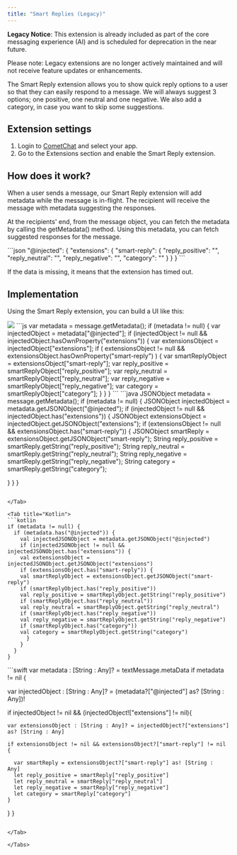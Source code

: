 ```yaml
---
title: "Smart Replies (Legacy)"
---
```


<Warning>

**Legacy Notice**: This extension is already included as part of the core messaging experience (AI) and is scheduled for deprecation in the near future.

Please note: Legacy extensions are no longer actively maintained and will not receive feature updates or enhancements.

</Warning>

The Smart Reply extension allows you to show quick reply options to a user so that they can easily respond to a message. We will always suggest 3 options; one positive, one neutral and one negative. We also add a category, in case you want to skip some suggestions.

## Extension settings

1. Login to [CometChat](https://app.cometchat.com/login) and select your app.
2. Go to the Extensions section and enable the Smart Reply extension.

## How does it work?

When a user sends a message, our Smart Reply extension will add metadata while the message is in-flight. The recipient will receive the message with metadata suggesting the responses.

At the recipients' end, from the message object, you can fetch the metadata by calling the getMetadata() method. Using this metadata, you can fetch suggested responses for the message.

<Tabs>
<Tab title="JSON">
```json
"@injected": {
  "extensions": {
    "smart-reply": {
          "reply_positive": "<possible positive response>",
          "reply_neutral": "<possible neutral response>",
          "reply_negative": "<possible negative response>",
          "category": "<category>"
    }
  }
}
```

</Tab>

</Tabs>

If the data is missing, it means that the extension has timed out.

## Implementation

Using the Smart Reply extension, you can build a UI like this:

<Frame>
  <img src="/images/05875e52-1623199856-40f23b5912ca4398c7cb3606da47d785.png" />
</Frame>

<Tabs>
<Tab title="JavaScript">
```js
var metadata = message.getMetadata();
if (metadata != null) {
  var injectedObject = metadata["@injected"];
  if (injectedObject != null && injectedObject.hasOwnProperty("extensions")) {
    var extensionsObject = injectedObject["extensions"];
    if (
      extensionsObject != null &&
      extensionsObject.hasOwnProperty("smart-reply")
    ) {
      var smartReplyObject = extensionsObject["smart-reply"];
      var reply_positive = smartReplyObject["reply_positive"];
      var reply_neutral = smartReplyObject["reply_neutral"];
      var reply_negative = smartReplyObject["reply_negative"];
      var category = smartReplyObject["category"];
    }
  }
}
```

</Tab>

<Tab title="Java">
```java
JSONObject metadata = message.getMetadata();
if (metadata != null) {
 JSONObject injectedObject = metadata.getJSONObject("@injected");
 if (injectedObject != null && injectedObject.has("extensions")) {
  JSONObject extensionsObject = injectedObject.getJSONObject("extensions");
  if (extensionsObject != null && extensionsObject.has("smart-reply")) {
   JSONObject smartReply = extensionsObject.getJSONObject("smart-reply");
   String reply_positive = smartReply.getString("reply_positive");
   String reply_neutral = smartReply.getString("reply_neutral");
   String reply_negative = smartReply.getString("reply_negative");
   String category = smartReply.getString("category");

  }
 }
}
```

</Tab>

<Tab title="Kotlin">
```kotlin
if (metadata != null) {
  if (metadata.has("@injected")) {
    val injectedJSONObject = metadata.getJSONObject("@injected")
    if (injectedJSONObject != null && injectedJSONObject.has("extensions")) {
    val extensionsObject = injectedJSONObject.getJSONObject("extensions")
    if (extensionsObject.has("smart-reply")) {
    val smartReplyObject = extensionsObject.getJSONObject("smart-reply")
    if (smartReplyObject.has("reply_positive"))
    val reply_positive = smartReplyObject.getString("reply_positive")
    if (smartReplyObject.has("reply_neutral"))
    val reply_neutral = smartReplyObject.getString("reply_neutral")
    if (smartReplyObject.has("reply_negative"))
    val reply_negative = smartReplyObject.getString("reply_negative")
    if (smartReplyObject.has("category"))
    val category = smartReplyObject.getString("category")               
      }
    }
  }
}
```

</Tab>

<Tab title="Swift">
```swift
var metadata : [String : Any]? = textMessage.metaData
if metadata != nil {
            
  var injectedObject : [String : Any]? = (metadata?["@injected"] as? [String : Any])!
            
  if injectedObject != nil && (injectedObject!["extensions"] != nil){
                
    var extensionsObject : [String : Any]? = injectedObject?["extensions"] as? [String : Any]
                
    if extensionsObject != nil && extensionsObject?["smart-reply"] != nil {
                    
      var smartReply = extensionsObject?["smart-reply"] as! [String :  Any]
      let reply_positive = smartReply["reply_positive"]
      let reply_neutral = smartReply["reply_neutral"]
      let reply_negative = smartReply["reply_negative"]
      let category = smartReply["category"]
    }
  }
}
```

</Tab>

</Tabs>
